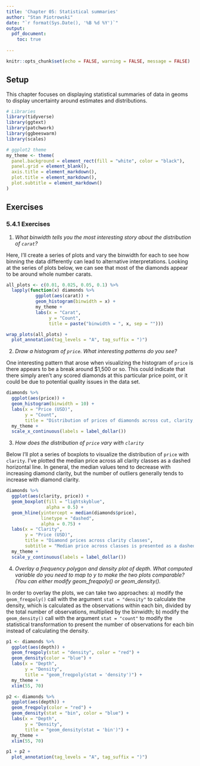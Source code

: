 ```yaml
---
title: 'Chapter 05: Statistical summaries'
author: "Stan Piotrowski"
date: "`r format(Sys.Date(), '%B %d %Y')`"
output:
  pdf_document:
    toc: true
    
---
```


```r
knitr::opts_chunk$set(echo = FALSE, warning = FALSE, message = FALSE)
```

## Setup 

This chapter focuses on displaying statistical summaries of data in geoms to display uncertainty around estimates and distributions.

```r
# Libraries
library(tidyverse)
library(ggtext)
library(patchwork)
library(ggbeeswarm)
library(scales)

# ggplot2 theme
my_theme <- theme(
  panel.background = element_rect(fill = "white", color = "black"),
  panel.grid = element_blank(),
  axis.title = element_markdown(),
  plot.title = element_markdown(),
  plot.subtitle = element_markdown()
)
```


## Exercises

### 5.4.1 Exercises

1) _What binwidth tells you the most interesting story about the distribution of `carat`?_

Here, I'll create a series of plots and vary the binwidth for each to see how binning the data differently can lead to alternative interpretations.  Looking at the series of plots below, we can see that most of the diamonds appear to be around whole number carats.

```r
all_plots <- c(0.01, 0.025, 0.05, 0.1) %>% 
  lapply(function(x) diamonds %>% 
           ggplot(aes(carat)) + 
           geom_histogram(binwidth = x) + 
           my_theme + 
           labs(x = "Carat", 
                y = "Count", 
                title = paste("binwidth = ", x, sep = "")))

wrap_plots(all_plots) +
  plot_annotation(tag_levels = "A", tag_suffix = ")")
```

2) _Draw a histogram of `price`.  What interesting patterns do you see?_

One interesting pattern that arose when visualizing the histogram of `price` is there appears to be a break around $1,500 or so.  This could indicate that there simply aren't any scored diamonds at this particular price point, or it could be due to potential quality issues in the data set.

```r
diamonds %>% 
  ggplot(aes(price)) +
  geom_histogram(binwidth = 10) + 
  labs(x = "Price (USD)", 
       y = "Count", 
       title = "Distribution of prices of diamonds across cut, clarity, and carat levels") + 
  my_theme + 
  scale_x_continuous(labels = label_dollar())
```

3) _How does the distribution of `price` vary with `clarity`_

Below I'll plot a series of boxplots to visualize the distribution of `price` with `clarity`.  I've plotted the median price across all clarity classes as a dashed horizontal line.  In general, the median values tend to decrease with increasing diamond clarity, but the number of outliers generally tends to increase with diamond clarity.

```r
diamonds %>% 
  ggplot(aes(clarity, price)) +
  geom_boxplot(fill = "lightskyblue",
               alpha = 0.5) + 
  geom_hline(yintercept = median(diamonds$price), 
             linetype = "dashed", 
             alpha = 0.75) +
  labs(x = "Clarity", 
       y = "Price (USD)", 
       title = "Diamond prices across clarity classes", 
       subtitle = "Median price across classes is presented as a dashed, horizontal line") + 
  my_theme + 
  scale_y_continuous(labels = label_dollar())
```
4) _Overlay a frequency polygon and density plot of depth. What computed variable do you need to map to y to make the two plots comparable? (You can either modify geom_freqpoly() or geom_density()._

In order to overlay the plots, we can take two approaches: a) modify the `geom_freqpoly()` call with the argument `stat = "density"` to calculate the density, which is calculated as the observations within each bin, divided by the total number of observations, multiplied by the binwidth; b) modify the `geom_density()` call with the argument `stat = "count"` to modify the statistical transformation to present the number of observations for each bin instead of calculating the density.

```r
p1 <- diamonds %>% 
  ggplot(aes(depth)) + 
  geom_freqpoly(stat = "density", color = "red") + 
  geom_density(color = "blue") + 
  labs(x = "Depth", 
       y = "Density", 
       title = "geom_freqpoly(stat = 'density')") + 
  my_theme + 
  xlim(55, 70)

p2 <- diamonds %>% 
  ggplot(aes(depth)) +
  geom_freqpoly(color = "red") + 
  geom_density(stat = "bin", color = "blue") + 
  labs(x = "Depth", 
       y = "Density", 
       title = "geom_density(stat = 'bin')") + 
  my_theme + 
  xlim(55, 70)

p1 + p2 + 
  plot_annotation(tag_levels = "A", tag_suffix = ")")
```

